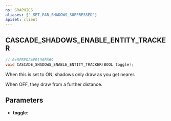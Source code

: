 ```yaml
---
ns: GRAPHICS
aliases: ["_SET_FAR_SHADOWS_SUPPRESSED"]
apiset: client
---
```

## CASCADE_SHADOWS_ENABLE_ENTITY_TRACKER

```c
// 0x8FBFD2AEB196B369
void CASCADE_SHADOWS_ENABLE_ENTITY_TRACKER(BOOL toggle);
```

When this is set to ON, shadows only draw as you get nearer.

When OFF, they draw from a further distance.

## Parameters
* **toggle**: